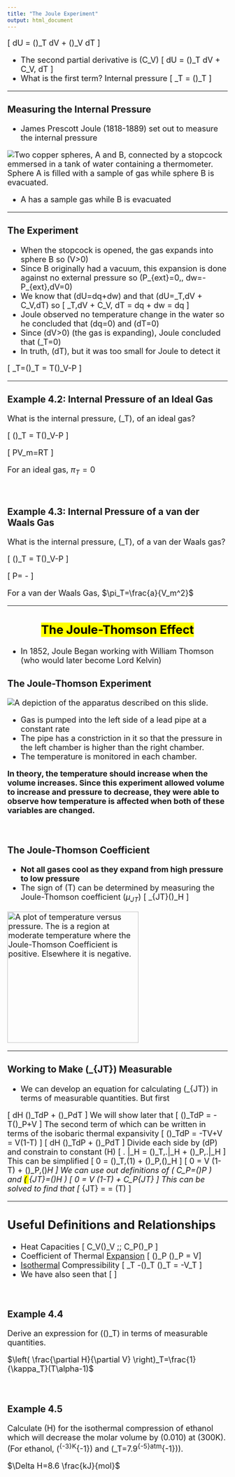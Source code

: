 ```yaml
---
title: "The Joule Experiment"
output: html_document
---
```


<font size="4">

<p> \[ dU = \left(\frac{\partial U}{\partial V}\right)_T dV + \left(\frac{\partial U}{\partial T}\right)_V dT \] </p>
<ul>
            <li>The second partial derivative is \(C_V\)
                \[ dU = \left(\frac{\partial U}{\partial V}\right)_T dV + C_V\, dT \]
            </li>
            <li>What is the first term? Internal pressure
                \[ \pi_T = \left(\frac{\partial U}{\partial V}\right)_T \]
            </li>
        </ul>
        
---

<h3>Measuring the Internal Pressure</h3>
<ul>
<li>James Prescott Joule (1818-1889) set out to measure the internal pressure</li>
</ul>
<p><img src=https://shaunmwilliams.com/CHE303/figures/PuttingTheFirstLawToWork/JouleExperiment.png alt="Two copper spheres, A and B, connected by a stopcock emmersed in a tank of water containing a thermometer. Sphere A is filled with a sample of gas while sphere B is evacuated."></p>
<ul>
<li>A has a sample gas while B is evacuated</li>
</ul>

---

<h3>The Experiment</h3>
<ul>
<li>When the stopcock is opened, the gas expands into sphere B so \(\Delta V>0\)</li>
<li>Since B originally had a vacuum, this expansion is done against no external pressure so \(P_{ext}=0\,\therefore\, dw=-P_{ext}\,dV=0\)</li>
<li>We know that \(dU=dq+dw\) and that \(dU=\pi_T\,dV + C_V\,dT\) so
\[ \pi_T\,dV + C_V\, dT = dq + dw = dq \]
</li>
<li>Joule observed no temperature change in the water so he concluded that \(dq=0\) and \(dT=0\)</li>
<li>Since \(dV>0\) (the gas is expanding), Joule concluded that \(\pi_T=0\)</li>
<li>In truth, \(dT\ne 0\), but it was too small for Joule to detect it</li>
</ul>
<p>\[ \pi_T=\left(\frac{\partial U}{\partial V}\right)_T = T\left(\frac{\partial P}{\partial T}\right)_V-P \]</p>

---

::: {.whitebox data-latex=""}
<h3>Example 4.2: Internal Pressure of an Ideal Gas</h3>

<p>What is the internal pressure, \(\pi_T\), of an ideal gas?</p>
<p>\[ \left(\frac{\partial U}{\partial V}\right)_T = T\left(\frac{\partial P}{\partial T}\right)_V-P \]</p>
<p>\[ PV_m=RT \]</p>

<markcyan>For an ideal gas, $\pi_T=0$</markcyan>
:::

$\;$

::: {.whitebox data-latex=""}
<h3>Example 4.3: Internal Pressure of a van der Waals Gas</h3>

<p>What is the internal pressure, \(\pi_T\), of a van der Waals gas?</p>
<p>\[ \left(\frac{\partial U}{\partial V}\right)_T = T\left(\frac{\partial P}{\partial T}\right)_V-P \]</p>
<p>\[ P=\frac{RT}{V_m-b} - \frac{a}{V_m^2} \]</p>

<markcyan>For a van der Waals Gas, $\pi_T=\frac{a}{V_m^2}$</markcyan>
:::

---

<center><h2><mark>The Joule-Thomson Effect</mark></h2></center>
- In 1852, Joule Began working with William Thomson (who would later become Lord Kelvin)

<h3>The Joule-Thomson Experiment</h3>
<p><img src=https://shaunmwilliams.com/CHE303/figures/PuttingTheFirstLawToWork/JouleThomsonApparatus.png alt="A depiction of the apparatus described on this slide."></p>
<ul>
<li>Gas is pumped into the left side of a lead pipe at a constant rate</li>
<li>The pipe has a constriction in it so that the pressure in the left chamber is higher than the right chamber.</li>
<li>The temperature is monitored in each chamber.</li>
</ul>
<b>In theory, the temperature should increase when the volume increases. Since this experiment allowed volume to increase and pressure to decrease, they were able to observe how temperature is affected when both of these variables are changed.</b>

$\;$

<h3>The Joule-Thomson Coefficient</h3>
<ul>
<li><b>Not all gases cool as they expand from high pressure to low pressure</b></li>
<li>The sign of \(\Delta T\) can be determined by measuring the Joule-Thomson coefficient ($\mu_{JT}$)
\[ \mu_{JT}\equiv \left(\frac{\partial T}{\partial P}\right)_H \]
</li>
</ul>
<p><img src=https://shaunmwilliams.com/CHE303/figures/PuttingTheFirstLawToWork/JouleThomsonCoefficientBehavior.png height="300" alt="A plot of temperature versus pressure. The is a region at moderate temperature where the Joule-Thomson Coefficient is positive. Elsewhere it is negative."></p>

---

<h3>Working to Make \(\mu_{JT}\) Measurable</h3>
<ul>
<li>We can develop an equation for calculating \(\mu_{JT}\) in terms of measurable quantities. But first</li>
</ul>
<p>
\[ dH \equiv \left(\frac{\partial H}{\partial P}\right)_TdP + \left(\frac{\partial H}{\partial T}\right)_PdT \]
We will show later that
\[ \left(\frac{\partial H}{\partial P}\right)_TdP = -T\left(\frac{\partial V}{\partial T}\right)_P+V \]
The second term of which can be written in terms of the isobaric thermal expansivity
\[ \left(\frac{\partial H}{\partial P}\right)_TdP = -TV\alpha +V = V\left(1-T\alpha\right) \]
\[ dH \equiv \left(\frac{\partial H}{\partial P}\right)_TdP + \left(\frac{\partial H}{\partial T}\right)_PdT \]
Divide each side by \(dP\) and constrain to constant \(H\)
\[ \left. \frac{dH}{dP}\right|_H = \left(\frac{\partial H}{\partial P}\right)_T\,\left.\frac{dP}{dP}\right|_H + \left(\frac{\partial H}{\partial T}\right)_P\,\left.\frac{dT}{dP}\right|_H \]
This can be simplified
\[ 0 = \left(\frac{\partial H}{\partial P}\right)_T\,\left(1\right) + \left(\frac{\partial H}{\partial T}\right)_P\,\left(\frac{\partial T}{\partial P}\right)_H \]
\[ 0 = V \left(1-T\alpha\right) + \left(\frac{\partial H}{\partial T}\right)_P\,\left(\frac{\partial T}{\partial P}\right)_H \]
We can use out definitions of \( C_P=\left(\frac{\partial H}{\partial T}\right)_P \) and <mark>\( \mu_{JT}=\left(\frac{\partial T}{\partial P}\right)_H \)</mark>
\[ 0 = V \left(1-T\alpha\right) + C_P\mu_{JT} \]
This can be solved to find that
\[ \mu_{JT} = \frac{V\left(T\alpha -1\right)}{C_P} = \frac{V}{C_P}\left(T\alpha-1\right) \]
</p>

---

<h2>Useful Definitions and Relationships</h2>
<ul>
<li>Heat Capacities
\[ C_V\equiv \left(\frac{\partial U}{\partial T}\right)_V \;\text{ and }\; C_P\equiv \left(\frac{\partial H}{\partial T}\right)_P \]
</li>
<li>Coefficient of Thermal <a href=gas-expansion.html>Expansion</a>
\[ \alpha \equiv \frac{1}{V}\left(\frac{\partial V}{\partial T}\right)_P \Rightarrow \left(\frac{\partial V}{\partial T}\right)_P = V\alpha\]
</li>
<li><a href=isothermal-expansion.html>Isothermal</a> Compressibility
\[ \kappa_T \equiv -\frac{1}{V}\left(\frac{\partial V}{\partial P}\right)_T \Rightarrow \left(\frac{\partial V}{\partial P}\right)_T = -V\kappa_T \]
</li>
<li>We have also seen that
\[ \begin{eqnarray}
\frac{\alpha}{\kappa_T} &=& \left(\frac{\partial P}{\partial T}\right)_V \\
\left(\frac{\partial U}{\partial V}\right)_T &=& T\left(\frac{\partial P}{\partial T}\right)_V-P \\
\left(\frac{\partial H}{\partial P}\right)_T &=& -T\left(\frac{\partial V}{\partial T}\right)_P+V
\end{eqnarray} \]
</li>
</ul>

$\;$

::: {.whitebox data-latex=""}
<h3>Example 4.4</h3>
      
<p>Derive an expression for \(\left(\frac{\partial H}{\partial V}\right)_T\) in terms of measurable quantities.</p>

<markcyan>$\left( \frac{\partial H}{\partial V} \right)_T=\frac{1}{\kappa_T}(T\alpha-1)$</markcyan>
:::

$\;$

::: {.whitebox data-latex=""}
<h3>Example 4.5</h3>
        
<p>Calculate \(\Delta H\) for the isothermal compression of ethanol which will decrease the molar volume by \(0.010\frac{L}{mol}\) at \(300K\). (For ethanol, \(\alpha=1.1\times 10^{-3}K^{-1}\) and \(\kappa_T=7.9\times 10^{-5}atm^{-1}\)).</p>

<markcyan>$\Delta H=8.6 \frac{kJ}{mol}$</markcyan>
:::

</font>